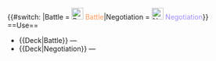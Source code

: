 {{#switch: {{{1}}}
|Battle = [[File:Battle icon.png|24px|link=]]&nbsp;<span style="color:#ff9a5a">Battle</span>|Negotiation = [[File:Negotiation icon.png|24px|link=]]&nbsp;<span style="color:#9c8eff">Negotiation</span>}}
<noinclude><br>
==Use==
*<nowiki>{{Deck|Battle}}</nowiki> — {{Deck|Battle}}
*<nowiki>{{Deck|Negotiation}}</nowiki> — {{Deck|Negotiation}}

[[Category:Icon templates|{{PAGENAME}}]]</noinclude>